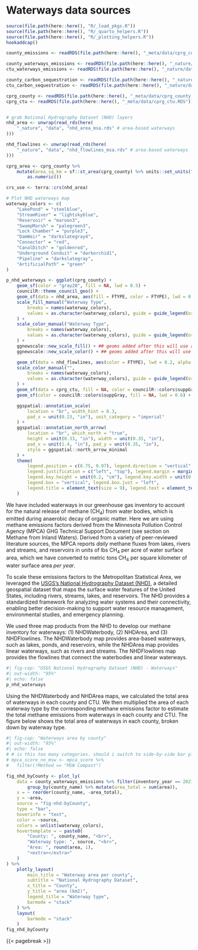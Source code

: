 # Waterways data sources {#sec-waterways-data-sources}
```r
source(file.path(here::here(), "R/_load_pkgs.R"))
source(file.path(here::here(), "R/_quarto_helpers.R"))
source(file.path(here::here(), "R/_plotting_helpers.R"))
hookaddcap()

county_emissions <- readRDS(file.path(here::here(), "_meta/data/cprg_county_emissions.RDS"))

county_waterways_emissions <- readRDS(file.path(here::here(), "_nature/data/nhd_county_waterways_emissions_2001_2021.RDS"))
ctu_waterways_emissions <- readRDS(file.path(here::here(), "_nature/data/nhd_ctu_waterways_emissions_2001_2021.RDS"))

county_carbon_sequestration <- readRDS(file.path(here::here(), "_nature/data/nlcd_county_landcover_sequestration_2001_2021.RDS"))
ctu_carbon_sequestration <- readRDS(file.path(here::here(), "_nature/data/nlcd_ctu_landcover_sequestration_2001_2021.RDS"))

cprg_county <- readRDS(file.path(here::here(), "_meta/data/cprg_county.RDS"))
cprg_ctu <- readRDS(file.path(here::here(), "_meta/data/cprg_ctu.RDS"))


# grab National Hydrography Dataset (NHD) layers
nhd_area <- unwrap(read_rds(here(
    "_nature", "data", "nhd_area_msa.rds" # area-based waterways
)))

nhd_flowlines <- unwrap(read_rds(here(
    "_nature", "data", "nhd_flowlines_msa.rds" # area-based waterways
)))

cprg_area <- cprg_county %>%
    mutate(area_sq_km = sf::st_area(cprg_county) %>% units::set_units("km^2") %>%
        as.numeric())

crs_use <- terra::crs(nhd_area)
```


```r
# Plot NHD waterways map
waterway_colors <- c(
    "LakePond" = "steelblue",
    "StreamRiver" = "lightskyblue",
    "Reservoir" = "maroon3",
    "SwampMarsh" = "palegreen3",
    "Lock Chamber" = "purple3",
    "DamWeir" = "darkslategray4",
    "Connector" = "red",
    "CanalDitch" = "goldenrod",
    "Underground Conduit" = "darkorchid1",
    "Pipeline" = "darkslategray",
    "ArtificialPath" = "green"
)

p_nhd_waterways <- ggplot(cprg_county) +
    geom_sf(color = "gray20", fill = NA, lwd = 0.5) +
    councilR::theme_council_geo() +
    geom_sf(data = nhd_area, aes(fill = FTYPE, color = FTYPE), lwd = 0.1) +
    scale_fill_manual("Waterway Type",
        breaks = names(waterway_colors),
        values = as.character(waterway_colors), guide = guide_legend(order = 1)
    ) +
    scale_color_manual("Waterway Type",
        breaks = names(waterway_colors),
        values = as.character(waterway_colors), guide = guide_legend(order = 1)
    ) +
    ggnewscale::new_scale_fill() + ## geoms added after this will use a new scale definition
    ggnewscale::new_scale_color() + ## geoms added after this will use a new scale definition

    geom_sf(data = nhd_flowlines, aes(color = FTYPE), lwd = 0.2, alpha = 0.7) +
    scale_color_manual("",
        breaks = names(waterway_colors),
        values = as.character(waterway_colors), guide = guide_legend(order = 2,title=NULL)
    ) +
    geom_sf(data = cprg_ctu, fill = NA, color = councilR::colors$suppGray, alpha = 0.8, lwd = 0.2) +
    geom_sf(color = councilR::colors$suppGray, fill = NA, lwd = 0.6) + # add county lines

    ggspatial::annotation_scale(
        location = "br", width_hint = 0.3,
        pad_x = unit(0.23, "in"), unit_category = "imperial"
    ) +
    ggspatial::annotation_north_arrow(
        location = "br", which_north = "true",
        height = unit(0.33, "in"), width = unit(0.35, "in"),
        pad_x = unit(1.4, "in"), pad_y = unit(0.35, "in"),
        style = ggspatial::north_arrow_minimal
    ) +
    theme(
        legend.position = c(0.75, 0.97), legend.direction = "vertical",
        legend.justification = c("left", "top"), legend.margin = margin(2, 0, 0, 0),
        legend.key.height = unit(0.2, "cm"), legend.key.width = unit(0.2, "cm"),
        legend.box = "vertical", legend.box.just = "left",
        legend.title = element_text(size = 9), legend.text = element_text(size = 8)
    )
```

We have included waterways in our greenhouse gas inventory to account for the natural release of methane (CH~4~) from water bodies, which is emitted during anaerobic decay of organic matter. Here we are using methane emissions factors derived from the Minnesota Pollution Control Agency (MPCA) GHG Technical Support Document (see section on Methane from Inland Waters). Derived from a variety of peer-reviewed literature sources, the MPCA reports *daily* methane fluxes from lakes, rivers and streams, and reservoirs in units of lbs CH~4~ per acre of water surface area, which we have converted to metric tons CH~4~ per square kilometer of water surface area *per year*.

To scale these emissions factors to the Metropolitan Statistical Area, we leveraged the [USGS's National Hydrography Dataset (NHD)](https://www.usgs.gov/national-hydrography/national-hydrography-dataset), a detailed geospatial dataset that maps the surface water features of the United States, including rivers, streams, lakes, and reservoirs. The NHD provides a standardized framework for analyzing water systems and their connectivity, enabling better decision-making to support water resource management, environmental studies, and emergency planning. 

We used three map products from the NHD to develop our methane inventory for waterways: (1) NHDWaterbody, (2) NHDArea, and (3) NHDFlowlines. The NHDWaterbody map provides area-based waterways, such as lakes, ponds, and reservoirs, while the NHDArea map provides linear waterways, such as rivers and streams. The NHDFlowlines map provides the flowlines that connect the waterbodies and linear waterways.


```r
#| fig-cap: "USGS National Hydrography Dataset (NHD) - Waterways"
#| out-width: "95%"
#| echo: false
p_nhd_waterways
```

Using the NHDWaterbody and NHDArea maps, we calculated the total area of waterways in each county and CTU. We then multiplied the area of each waterway type by the corresponding methane emissions factor to estimate the total methane emissions from waterways in each county and CTU. The figure below shows the total area of waterways in each county, broken down by waterway type. 


```r
#| fig-cap: "Waterways area by county"
#| out-width: "95%"
#| echo: false
# # is this too many categories. should i switch to side-by-side bar plot
# mpca_score_no_msw <- mpca_score %>%
#   filter(!Method == "MSW Compost")

fig_nhd_byCounty <- plot_ly(
    data = county_waterways_emissions %>% filter(inventory_year == 2021) %>%
        group_by(county_name) %>% mutate(area_total = sum(area)),
    x = ~ reorder(county_name, -area_total),
    y = ~area,
    source = "fig-nhd-byCounty",
    type = "bar",
    hoverinfo = "text",
    color = ~source,
    colors = unlist(waterway_colors),
    hovertemplate = ~ paste0(
        "County: ", county_name, "<br>",
        "Waterway type: ", source, "<br>",
        "Area: ", round(area, 1),
        "<extra></extra>"
    )
) %>%
    plotly_layout(
        main_title = "Waterway area per county",
        subtitle = "National Hydrography Dataset",
        x_title = "County",
        y_title = "area (km2)",
        legend_title = "Waterway type",
        barmode = "stack"
    ) %>%
    layout(
        barmode = "stack"
    )
fig_nhd_byCounty
```


{{< pagebreak >}}
